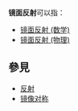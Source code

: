 '''镜面反射'''可以指：
*[[镜面反射_(数学)|镜面反射 (数学)]]
*[[镜面反射_(物理)|镜面反射 (物理)]]

== 參見 ==
* [[反射|反射]]
* [[镜像对称|镜像对称]]

{{disambig|Cat=四字消歧义}}